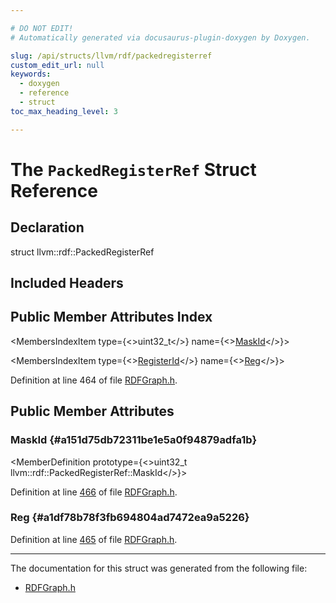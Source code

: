 ```yaml
---

# DO NOT EDIT!
# Automatically generated via docusaurus-plugin-doxygen by Doxygen.

slug: /api/structs/llvm/rdf/packedregisterref
custom_edit_url: null
keywords:
  - doxygen
  - reference
  - struct
toc_max_heading_level: 3

---
```





# The `PackedRegisterRef` Struct Reference

<DoxygenPage pluginConfig={pluginConfig}>



## Declaration

<CodeBlock>struct llvm::rdf::PackedRegisterRef</CodeBlock>

## Included Headers

<IncludesList>
<IncludesListItem
  filePath="llvm/CodeGen/RDFGraph.h"
  permalink="/docs/api/files/include/include/llvm/include/llvm/codegen/rdfgraph-h"
  isLocal="true" />
</IncludesList>

## Public Member Attributes Index

<MembersIndex>

<MembersIndexItem
  type={<>uint32&#95;t</>}
  name={<><a href="#a151d75db72311be1e5a0f94879adfa1b">MaskId</a></>}>
</MembersIndexItem>

<MembersIndexItem
  type={<><a href="/docs/api/namespaces/llvm/rdf/#ac7072dcf10008631e0ac026bc5f8beae">RegisterId</a></>}
  name={<><a href="#a1df78b78f3fb694804ad7472ea9a5226">Reg</a></>}>
</MembersIndexItem>

</MembersIndex>


Definition at line 464 of file <a href="/docs/api/files/include/include/llvm/include/llvm/codegen/rdfgraph-h">RDFGraph.h</a>.

<SectionDefinition>

## Public Member Attributes

### MaskId {#a151d75db72311be1e5a0f94879adfa1b}

<MemberDefinition
  prototype={<>uint32&#95;t llvm::rdf::PackedRegisterRef::MaskId</>}>

Definition at line <a href="/docs/api/files/include/include/llvm/include/llvm/codegen/rdfgraph-h/#l00466">466</a> of file <a href="/docs/api/files/include/include/llvm/include/llvm/codegen/rdfgraph-h">RDFGraph.h</a>.
</MemberDefinition>

### Reg {#a1df78b78f3fb694804ad7472ea9a5226}

<MemberDefinition
  prototype="RegisterId llvm::rdf::PackedRegisterRef::Reg">

Definition at line <a href="/docs/api/files/include/include/llvm/include/llvm/codegen/rdfgraph-h/#l00465">465</a> of file <a href="/docs/api/files/include/include/llvm/include/llvm/codegen/rdfgraph-h">RDFGraph.h</a>.
</MemberDefinition>

</SectionDefinition>

<hr/>

The documentation for this struct was generated from the following file:

<ul>
<li><a href="/docs/api/files/include/include/llvm/include/llvm/codegen/rdfgraph-h">RDFGraph.h</a></li>
</ul>

</DoxygenPage>
